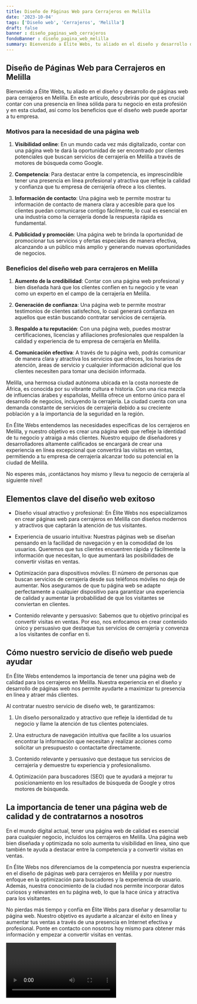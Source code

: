 ```yaml
---
title: Diseño de Páginas Web para Cerrajeros en Melilla
date: '2023-10-04'
tags: ['Diseño web', 'Cerrajeros', 'Melilla']
draft: false
banner : diseño_paginas_web_cerrajeros
fondoBanner : diseño_pagina_web_melilla
summary: Bienvenido a Élite Webs, tu aliado en el diseño y desarrollo de páginas web para cerrajeros en Melilla. En este artículo, descubrirás por qué es crucial contar con una presencia en línea sólida para tu negocio en esta profesión y en esta ciudad, así como los beneficios que el diseño web puede aportar a tu empresa.
---
```


## Diseño de Páginas Web para Cerrajeros en Melilla

Bienvenido a Élite Webs, tu aliado en el diseño y desarrollo de páginas web para cerrajeros en Melilla. En este artículo, descubrirás por qué es crucial contar con una presencia en línea sólida para tu negocio en esta profesión y en esta ciudad, así como los beneficios que el diseño web puede aportar a tu empresa.

### Motivos para la necesidad de una página web

1. **Visibilidad online**: En un mundo cada vez más digitalizado, contar con una página web te dará la oportunidad de ser encontrado por clientes potenciales que buscan servicios de cerrajería en Melilla a través de motores de búsqueda como Google.

2. **Competencia**: Para destacar entre la competencia, es imprescindible tener una presencia en línea profesional y atractiva que refleje la calidad y confianza que tu empresa de cerrajería ofrece a los clientes.

3. **Información de contacto**: Una página web te permite mostrar tu información de contacto de manera clara y accesible para que los clientes puedan comunicarse contigo fácilmente, lo cual es esencial en una industria como la cerrajería donde la respuesta rápida es fundamental.

4. **Publicidad y promoción**: Una página web te brinda la oportunidad de promocionar tus servicios y ofertas especiales de manera efectiva, alcanzando a un público más amplio y generando nuevas oportunidades de negocios.

### Beneficios del diseño web para cerrajeros en Melilla

1. **Aumento de la credibilidad**: Contar con una página web profesional y bien diseñada hará que los clientes confíen en tu negocio y te vean como un experto en el campo de la cerrajería en Melilla.

2. **Generación de confianza**: Una página web te permite mostrar testimonios de clientes satisfechos, lo cual generará confianza en aquellos que están buscando contratar servicios de cerrajería.

3. **Respaldo a tu reputación**: Con una página web, puedes mostrar certificaciones, licencias y afiliaciones profesionales que respalden la calidad y experiencia de tu empresa de cerrajería en Melilla.

4. **Comunicación efectiva**: A través de tu página web, podrás comunicar de manera clara y atractiva los servicios que ofreces, los horarios de atención, áreas de servicio y cualquier información adicional que los clientes necesiten para tomar una decisión informada.

Melilla, una hermosa ciudad autónoma ubicada en la costa noroeste de África, es conocida por su vibrante cultura e historia. Con una rica mezcla de influencias árabes y españolas, Melilla ofrece un entorno único para el desarrollo de negocios, incluyendo la cerrajería. La ciudad cuenta con una demanda constante de servicios de cerrajería debido a su creciente población y a la importancia de la seguridad en la región.

En Élite Webs entendemos las necesidades específicas de los cerrajeros en Melilla, y nuestro objetivo es crear una página web que refleje la identidad de tu negocio y atraiga a más clientes. Nuestro equipo de diseñadores y desarrolladores altamente calificados se encargará de crear una experiencia en línea excepcional que convertirá las visitas en ventas, permitiendo a tu empresa de cerrajería alcanzar todo su potencial en la ciudad de Melilla.

No esperes más, ¡contáctanos hoy mismo y lleva tu negocio de cerrajería al siguiente nivel!

<GifSeo />

<Cta />

## Elementos clave del diseño web exitoso

- Diseño visual atractivo y profesional: En Élite Webs nos especializamos en crear páginas web para cerrajeros en Melilla con diseños modernos y atractivos que captarán la atención de tus visitantes.

- Experiencia de usuario intuitiva: Nuestras páginas web se diseñan pensando en la facilidad de navegación y en la comodidad de los usuarios. Queremos que tus clientes encuentren rápida y fácilmente la información que necesitan, lo que aumentará las posibilidades de convertir visitas en ventas.

- Optimización para dispositivos móviles: El número de personas que buscan servicios de cerrajería desde sus teléfonos móviles no deja de aumentar. Nos aseguramos de que tu página web se adapte perfectamente a cualquier dispositivo para garantizar una experiencia de calidad y aumentar la probabilidad de que los visitantes se conviertan en clientes.

- Contenido relevante y persuasivo: Sabemos que tu objetivo principal es convertir visitas en ventas. Por eso, nos enfocamos en crear contenido único y persuasivo que destaque tus servicios de cerrajería y convenza a los visitantes de confiar en ti.

## Cómo nuestro servicio de diseño web puede ayudar

En Élite Webs entendemos la importancia de tener una página web de calidad para los cerrajeros en Melilla. Nuestra experiencia en el diseño y desarrollo de páginas web nos permite ayudarte a maximizar tu presencia en línea y atraer más clientes.

Al contratar nuestro servicio de diseño web, te garantizamos:

1. Un diseño personalizado y atractivo que refleje la identidad de tu negocio y llame la atención de tus clientes potenciales.

2. Una estructura de navegación intuitiva que facilite a los usuarios encontrar la información que necesitan y realizar acciones como solicitar un presupuesto o contactarte directamente.

3. Contenido relevante y persuasivo que destaque tus servicios de cerrajería y demuestre tu experiencia y profesionalismo.

4. Optimización para buscadores (SEO) que te ayudará a mejorar tu posicionamiento en los resultados de búsqueda de Google y otros motores de búsqueda.

## La importancia de tener una página web de calidad y de contratarnos a nosotros

En el mundo digital actual, tener una página web de calidad es esencial para cualquier negocio, incluidos los cerrajeros en Melilla. Una página web bien diseñada y optimizada no solo aumenta tu visibilidad en línea, sino que también te ayuda a destacar entre la competencia y a convertir visitas en ventas.

En Élite Webs nos diferenciamos de la competencia por nuestra experiencia en el diseño de páginas web para cerrajeros en Melilla y por nuestro enfoque en la optimización para buscadores y la experiencia de usuario. Además, nuestra conocimiento de la ciudad nos permite incorporar datos curiosos y relevantes en tu página web, lo que la hace única y atractiva para los visitantes.

No pierdas más tiempo y confía en Élite Webs para diseñar y desarrollar tu página web. Nuestro objetivo es ayudarte a alcanzar el éxito en línea y aumentar tus ventas a través de una presencia en Internet efectiva y profesional. Ponte en contacto con nosotros hoy mismo para obtener más información y empezar a convertir visitas en ventas.

<Video />

<CtaBot job='Cerrajeros' city='Melilla'/>

<Gmaps query='Melilla+españa+maps' />